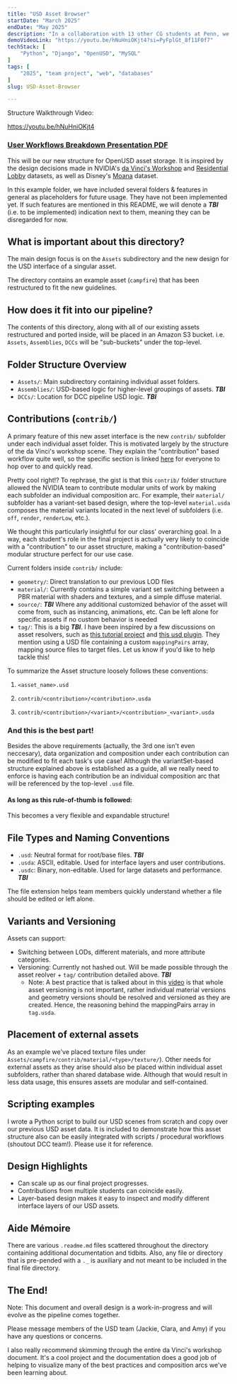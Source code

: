 ```yaml
---
title: "USD Asset Browser"
startDate: "March 2025"
endDate: "May 2025"
description: "In a collaboration with 13 other CG students at Penn, we created a web-deployed database and search engine for OpenUSD 3D assets. Throughout the project, I acted in a technical lead position. <br/>My individual accomplishments include implementing a **versioned asset resolver** for our server, helping to design a custom asset structure utilizing **USD composition arcs**, and supporting a built-in **Three.JS web viewer for USD**."
demoVideoLink: "https://youtu.be/hNuHniOKjt4?si=PyFplGt_8f11F0f7"
techStack: [
	"Python", "Django", "OpenUSD", "MySQL"
]
tags: [
	"2025", "team project", "web", "databases"
]
slug: USD-Asset-Browser

---
```


Structure Walkthrough Video:

https://youtu.be/hNuHniOKjt4

### [User Workflows Breakdown Presentation PDF](https://drive.google.com/file/d/1ZxiKbZk2xu4kw1len1eW1ywzZlvCVUjK/view?usp=sharing)

This will be our new structure for OpenUSD asset storage. It is inspired by the design decisions made in NVIDIA's [da Vinci's Workshop](https://docs.omniverse.nvidia.com/usd/latest/usd_content_samples/davinci_workshop.html) and [Residential Lobby](https://docs.omniverse.nvidia.com/usd/latest/usd_content_samples/res_lobby.html) datasets, as well as Disney's [Moana](https://disneyanimation.com/resources/moana-island-scene/) dataset.

In this example folder, we have included several folders & features in general as placeholders for future usage. They have not been implemented yet. If such features are mentioned in this README, we will denote a **_TBI_** (i.e. to be implemented) indication next to them, meaning they can be disregarded for now.

## What is important about this directory?

The main design focus is on the `Assets` subdirectory and the new design for the USD interface of a singular asset.

The directory contains an example asset (`campfire`) that has been restructured to fit the new guidelines.

## How does it fit into our pipeline?

The contents of this directory, along with all of our existing assets restructured and ported inside, will be placed in an Amazon S3 bucket. i.e. `Assets`, `Assemblies`, `DCCs` will be "sub-buckets" under the top-level.

## Folder Structure Overview

- `Assets/`: Main subdirectory containing individual asset folders.
- `Assemblies/`: USD-based logic for higher-level groupings of assets. **_TBI_**
- `DCCs/`: Location for DCC pipeline USD logic. **_TBI_**

## Contributions (`contrib/`)

A primary feature of this new asset interface is the new `contrib/` subfolder under each individual asset folder.
This is motivated largely by the structure of the da Vinci's workshop scene. They explain the "contribution" based workflow quite well, so the specific section is linked [here](https://docs.omniverse.nvidia.com/usd/latest/usd_content_samples/davinci_workshop.html#asset-composition-arcs) for everyone to hop over to and quickly read.

Pretty cool right!? To rephrase, the gist is that this `contrib/` folder structure allowed the NVIDIA team to contribute modular units of work by making each subfolder an individual composition arc. For example, their `material/` subfolder has a variant-set based design, where the top-level `material.usda` composes the material variants located in the next level of subfolders (i.e. `off`, `render`, `renderLow`, etc.).

We thought this particularly insightful for our class' overarching goal. In a way, each student's role in the final project is actually very likely to coincide with a "contribution" to our asset structure, making a "contribution-based" modular structure perfect for our use case.

Current folders inside `contrib/` include:

- `geometry/`: Direct translation to our previous LOD files
- `material/`: Currently contains a simple variant set switching between a PBR material with shaders and textures, and a simple diffuse material.
- `source/`: **_TBI_** Where any additional customized behavior of the asset will come from, such as instancing, animations, etc. Can be left alone for specific assets if no custom behavior is needed
- `tag/`: This is a big **_TBI_**. I have been inspired by a few discussions on asset resolvers, such as [this tutorial project](https://lucascheller.github.io/VFX-UsdAssetResolver/) and [this usd plugin](https://github.com/rodeofx/rdo_replace_resolver). They mention using a USD file containing a custom `mappingPairs` array, mapping source files to target files. Let us know if you'd like to help tackle this!

To summarize the Asset structure loosely follows these conventions:

1. `<asset_name>.usd`
2. `contrib/<contribution>/<contribution>.usda`

3. `contrib/<contribution>/<variant>/<contribution>_<variant>.usda`

### And this is the best part!

Besides the above requirements (actually, the 3rd one isn't even neccesary), data organization and composition under each contribution can be modified to fit each task's use case! Although the variantSet-based structure explained above is established as a guide, all we really need to enforce is having each contribution be an individual composition arc that will be referenced by the top-level `.usd` file.

#### As long as this rule-of-thumb is followed:

This becomes a very flexible and expandable structure!

## File Types and Naming Conventions

- `.usd`: Neutral format for root/base files. **_TBI_**
- `.usda`: ASCII, editable. Used for interface layers and user contributions.
- `.usdc`: Binary, non-editable. Used for large datasets and performance. **_TBI_**

The file extension helps team members quickly understand whether a file should be edited or left alone.

## Variants and Versioning

Assets can support:

- Switching between LODs, different materials, and more attribute categories.
- Versioning: Currently not hashed out. Will be made possible through the asset reolver + `tag/` contribution detailed above. **_TBI_**
    - Note: A best practice that is talked about in this [video](https://youtu.be/YgVTS5oIJqM?si=3bUczCRT3axPE4JL&t=532) is that whole asset versioning is not important, rather individual material versions and geometry versions should be resolved and versioned as they are created. Hence, the reasoning behind the mappingPairs array in `tag.usda`.

## Placement of external assets

As an example we've placed texture files under `Assets/campfire/contrib/material/<type>/texture/`). Other needs for external assets as they arise should also be placed within individual asset subfolders, rather than shared database wide. Although that would result in less data usage, this ensures assets are modular and self-contained.

## Scripting examples

I wrote a Python script to build our USD scenes from scratch and copy over our previous USD asset data. It is included to demonstrate how this asset structure also can be easily integrated with scripts / procedural workflows (shoutout DCC team!). Please use it for reference.

## Design Highlights

- Can scale up as our final project progresses.
- Contributions from multiple students can coincide easily.
- Layer-based design makes it easy to inspect and modify different interface layers of our USD assets.

## Aide Mémoire

There are various `.readme.md` files scattered throughout the directory containing additional documentation and tidbits. Also, any file or directory that is pre-pended with a `._` is auxiliary and not meant to be included in the final file directory.

## The End!

Note: This document and overall design is a work-in-progress and will evolve as the pipeline comes together.

Please message members of the USD team (Jackie, Clara, and Amy) if you have any questions or concerns.

I also really recommend skimming through the entire da Vinci's workshop document. It's a cool project and the documentation does a good job of helping to visualize many of the best practices and composition arcs we've been learning about.
